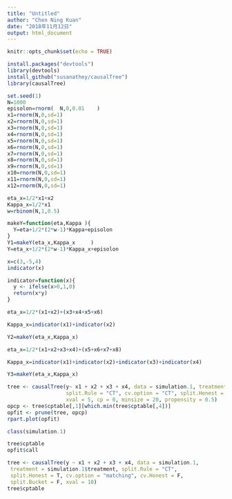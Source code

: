 ```yaml
---
title: "Untitled"
author: "Chen Ning Kuan"
date: "2018年11月12日"
output: html_document
---
```


```r
knitr::opts_chunk$set(echo = TRUE)
```

```r
install.packages("devtools")
library(devtools) 
install_github("susanathey/causalTree")
library(causalTree)
```

```r
set.seed(1)
N=1000
episolon=rnorm(  N,0,0.01    )
x1=rnorm(N,0,sd=1)
x2=rnorm(N,0,sd=1)
x3=rnorm(N,0,sd=1)
x4=rnorm(N,0,sd=1)
x5=rnorm(N,0,sd=1)
x6=rnorm(N,0,sd=1)
x7=rnorm(N,0,sd=1)
x8=rnorm(N,0,sd=1)
x9=rnorm(N,0,sd=1)
x10=rnorm(N,0,sd=1)
x11=rnorm(N,0,sd=1)
x12=rnorm(N,0,sd=1)
```


```r
eta_x=1/2*x1+x2
Kappa_x=1/2*x1
w=rbinom(N,1,0.5)

makeY=function(eta,Kappa ){
  Y=eta+1/2*(2*w-1)*Kappa+episolon
}
Y1=makeY(eta_x,Kappa_x     )
Y=eta_x+1/2*(2*w-1)*Kappa_x+episolon
```

```r

x=c(3,-5,4)
indicator(x)

indicator=function(x){
  y <- ifelse(x>0,1,0)
  return(x*y)
}

eta_x=1/2*(x1+x2)+(x3+x4+x5+x6)

Kappa_x=indicator(x1)+indicator(x2)

Y2=makeY(eta_x,Kappa_x)


```

```r

eta_x=1/2*(x1+x2+x3+x4)+(x5+x6+x7+x8)

Kappa_x=indicator(x1)+indicator(x2)+indicator(x3)+indicator(x4)

Y3=makeY(eta_x,Kappa_x)


```


```r
tree <- causalTree(y~ x1 + x2 + x3 + x4, data = simulation.1, treatment = simulation.1$treatment,
                   split.Rule = "CT", cv.option = "CT", split.Honest = T, cv.Honest = T, split.Bucket = F, 
                   xval = 5, cp = 0, minsize = 20, propensity = 0.5)
opcp <- tree$cptable[,1][which.min(tree$cptable[,4])]
opfit <- prune(tree, opcp)
rpart.plot(opfit)

class(simulation.1)

tree$cptable
opfit$call
```

```r
tree <- causalTree(y ~ x1 + x2 + x3 + x4, data = simulation.1,
 treatment = simulation.1$treatment, split.Rule = "CT",
 split.Honest = T, cv.option = "matching", cv.Honest = F,
 split.Bucket = F, xval = 10)
tree$cptable


```

